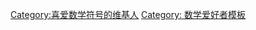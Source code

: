 {{Userbox
  |border-c = #ff3300
  |border-s = 1
  |id-c     = #FFFFFF
  |id-s     = 14
  |id-fc    = #ff3300
  |info-c   = #ffedcc
  |info-s   = 10
  |info-fc  = #ff3300
  |id       = 数学符号
  |info     = 这个用戶很喜欢'''[[数学符号]]'''。
}}
[[Category:喜爱数学符号的维基人]]
<noinclude>
[[Category: 数学爱好者模板]]
</noinclude>